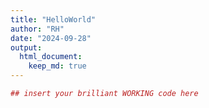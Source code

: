 ```yaml
---
title: "HelloWorld"
author: "RH"
date: "2024-09-28"
output: 
  html_document:
    keep_md: true
---
```


```r
## insert your brilliant WORKING code here
```

